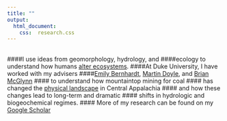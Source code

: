 ```yaml
---
title: ""
output:
  html_document:
    css:  research.css
---
```

<br>
####I use ideas from geomorphology, hydrology, and
####ecology to understand how humans [alter ecosystems](http://www.annualreviews.org/doi/abs/10.1146/annurev-environ-121012-100957).
####At Duke University, I have worked with my advisers
####[Emily Bernhardt](http://bernhardtlab.weebly.com/), [Martin Doyle](http://sites.nicholas.duke.edu/martindoyle/), and [Brian McGlynn](http://www.mcglynnlab.com/)
#### to understand how mountaintop mining for coal
#### has changed the [physical landscape](http://pubs.acs.org/doi/full/10.1021/acs.est.5b04532) in Central Appalachia
#### and how these changes lead to long-term and dramatic 
#### shifts in hydrologic and biogeochemical regimes. 
#### More of my research can be found on my [Google Scholar](https://scholar.google.com/citations?user=gsgbDNwAAAAJ&hl=en&oi=ao)


